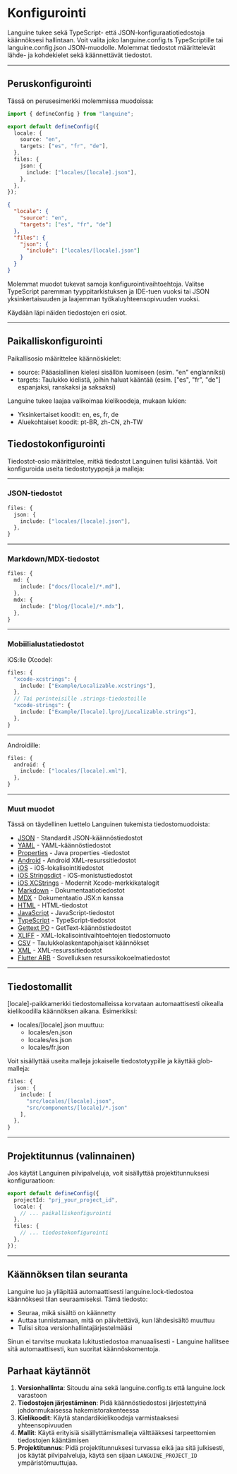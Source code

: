 # Konfigurointi

Languine tukee sekä TypeScript- että JSON-konfiguraatiotiedostoja käännöksesi hallintaan. Voit valita joko languine.config.ts TypeScriptille tai languine.config.json JSON-muodolle. Molemmat tiedostot määrittelevät lähde- ja kohdekielet sekä käännettävät tiedostot.

---

## Peruskonfigurointi

Tässä on perusesimerkki molemmissa muodoissa:

```typescript title="languine.config.ts"
import { defineConfig } from "languine";

export default defineConfig({
  locale: {
    source: "en",
    targets: ["es", "fr", "de"],
  },
  files: {
    json: {
      include: ["locales/[locale].json"],
    },
  },
});
```

```json title="languine.config.json"
{
  "locale": {
    "source": "en",
    "targets": ["es", "fr", "de"]
  },
  "files": {
    "json": {
      "include": ["locales/[locale].json"]
    }
  }
}
```

Molemmat muodot tukevat samoja konfigurointivaihtoehtoja. Valitse TypeScript paremman tyyppitarkistuksen ja IDE-tuen vuoksi tai JSON yksinkertaisuuden ja laajemman työkaluyhteensopivuuden vuoksi.

Käydään läpi näiden tiedostojen eri osiot.

---

## Paikalliskonfigurointi

Paikallisosio määrittelee käännöskielet:

- source: Pääasiallinen kielesi sisällön luomiseen (esim. "en" englanniksi)
- targets: Taulukko kielistä, joihin haluat kääntää (esim. ["es", "fr", "de"] espanjaksi, ranskaksi ja saksaksi)

Languine tukee laajaa valikoimaa kielikoodeja, mukaan lukien:
- Yksinkertaiset koodit: en, es, fr, de
- Aluekohtaiset koodit: pt-BR, zh-CN, zh-TW

## Tiedostokonfigurointi

Tiedostot-osio määrittelee, mitkä tiedostot Languinen tulisi kääntää. Voit konfiguroida useita tiedostotyyppejä ja malleja:

---

### JSON-tiedostot
```typescript
files: {
  json: {
    include: ["locales/[locale].json"],
  },
}
```

---

### Markdown/MDX-tiedostot
```typescript
files: {
  md: {
    include: ["docs/[locale]/*.md"],
  },
  mdx: {
    include: ["blog/[locale]/*.mdx"],
  },
}
```

---

### Mobiilialustatiedostot

iOS:lle (Xcode):
```typescript
files: {
  "xcode-xcstrings": {
    include: ["Example/Localizable.xcstrings"],
  },
  // Tai perinteisille .strings-tiedostoille
  "xcode-strings": {
    include: ["Example/[locale].lproj/Localizable.strings"],
  },
}
```

---

Androidille:
```typescript
files: {
  android: {
    include: ["locales/[locale].xml"],
  },
}
```

---

### Muut muodot

Tässä on täydellinen luettelo Languinen tukemista tiedostomuodoista:

- [JSON](/docs/json) - Standardit JSON-käännöstiedostot
- [YAML](/docs/yaml) - YAML-käännöstiedostot
- [Properties](/docs/properties) - Java properties -tiedostot
- [Android](/docs/android) - Android XML-resurssitiedostot
- [iOS](/docs/ios) - iOS-lokalisointitiedostot
- [iOS Stringsdict](/docs/xcode-stringsdict) - iOS-monistustiedostot
- [iOS XCStrings](/docs/xcode-xcstrings) - Modernit Xcode-merkkikatalogit
- [Markdown](/docs/md) - Dokumentaatiotiedostot
- [MDX](/docs/mdx) - Dokumentaatio JSX:n kanssa
- [HTML](/docs/html) - HTML-tiedostot
- [JavaScript](/docs/js) - JavaScript-tiedostot
- [TypeScript](/docs/ts) - TypeScript-tiedostot
- [Gettext PO](/docs/po) - GetText-käännöstiedostot
- [XLIFF](/docs/xliff) - XML-lokalisointivaihtoehtojen tiedostomuoto
- [CSV](/docs/csv) - Taulukkolaskentapohjaiset käännökset
- [XML](/docs/xml) - XML-resurssitiedostot
- [Flutter ARB](/docs/arb) - Sovelluksen resurssikokoelmatiedostot

---

## Tiedostomallit

[locale]-paikkamerkki tiedostomalleissa korvataan automaattisesti oikealla kielikoodilla käännöksen aikana. Esimerkiksi:

- locales/[locale].json muuttuu:
  - locales/en.json
  - locales/es.json
  - locales/fr.json

Voit sisällyttää useita malleja jokaiselle tiedostotyypille ja käyttää glob-malleja:
```typescript
files: {
  json: {
    include: [
      "src/locales/[locale].json",
      "src/components/[locale]/*.json"
    ],
  },
}
```

---

## Projektitunnus (valinnainen)

Jos käytät Languinen pilvipalveluja, voit sisällyttää projektitunnuksesi konfiguraatioon:

```typescript
export default defineConfig({
  projectId: "prj_your_project_id",
  locale: {
    // ... paikalliskonfigurointi
  },
  files: {
    // ... tiedostokonfigurointi
  },
});
```

---

## Käännöksen tilan seuranta

Languine luo ja ylläpitää automaattisesti languine.lock-tiedostoa käännöksesi tilan seuraamiseksi. Tämä tiedosto:

- Seuraa, mikä sisältö on käännetty
- Auttaa tunnistamaan, mitä on päivitettävä, kun lähdesisältö muuttuu
- Tulisi sitoa versionhallintajärjestelmääsi

Sinun ei tarvitse muokata lukitustiedostoa manuaalisesti - Languine hallitsee sitä automaattisesti, kun suoritat käännöskomentoja.

## Parhaat käytännöt

1. **Versionhallinta**: Sitoudu aina sekä languine.config.ts että languine.lock varastoon
2. **Tiedostojen järjestäminen**: Pidä käännöstiedostosi järjestettyinä johdonmukaisessa hakemistorakenteessa
3. **Kielikoodit**: Käytä standardikielikoodeja varmistaaksesi yhteensopivuuden
4. **Mallit**: Käytä erityisiä sisällyttämismalleja välttääksesi tarpeettomien tiedostojen kääntämisen
5. **Projektitunnus**: Pidä projektitunnuksesi turvassa eikä jaa sitä julkisesti, jos käytät pilvipalveluja, käytä sen sijaan `LANGUINE_PROJECT_ID` ympäristömuuttujaa.
